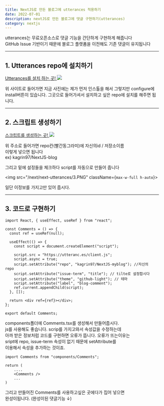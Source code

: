---
title: NextJS로 만든 블로그에 utterances 적용하기
date: 2022-07-01
description: nextJS로 만든 블로그에 댓글 구현하기(utterances)
category: nextjs
---

utterances는 무료오픈소스로 댓글 기능을 간단하게 구현하게 해줍니다  
GitHub Issue 기반이기 때문에 블로그 플랫폼을 이전해도 기존 댓글이 유지됩니다

---

<h2 className={`dark:text-white`}>1. Utterances repo에 설치하기</h2>
<a
  href="https://github.com/apps/utterances"
  id="link"
  className={`dark:text-white`}
>
  Utterances를 설치 하는 곳!
</a>
<img src="/next/next-utterances/1.PNG" className={`max-w-full h-auto`}></img>

위 사이트로 들어가면 지금 사진에는 제가 먼저 인스톨을 해서 그렇지만 configure에 install버튼이 있습니다.
그곳으로 들어가셔서 설치하고 싶은 repo에 설치를 해주면 됩니다.

---

<h2 className={`dark:text-white`}>2. 스크립트 생성하기</h2>
<a href="https://utteranc.es/" id="link" className={`dark:text-white`}>
  스크립트를 생성하는 곳!
</a>
<img src="/next/next-utterances/2.PNG" className={`max-w-full h-auto`}></img>

위 주소로 들어가면 repo칸(빨간동그라미)에 자신의id / 저장소이름  
이렇게 넣으면 됩니다  
ex) kagrin97/NextJS-blog

그리고 밑에 설정들을 체크하다 script를 자동으로 만들어 줍니다

<img src="/next/next-utterances/3.PNG" className={`max-w-full h-auto`}></img>

일단 이정보를 가지고만 있어 줍시다.

---

<h2 className={`dark:text-white`}>3. 코드로 구현하기</h2>

```js:components/Comments.tsx showLineNumbers
import React, { useEffect, useRef } from "react";

const Comments = () => {
  const ref = useRef(null);

  useEffect(() => {
    const script = document.createElement("script");

    script.src = "https://utteranc.es/client.js";
    script.async = true;
    script.setAttribute("repo", "kagrin97/NextJS-myblog"); //자신의 repo
    script.setAttribute("issue-term", "title"); // tilte로 설정합시다
    script.setAttribute("theme", "github-light"); // 테마
    script.setAttribute("label", "blog-comment");
    ref.current.appendChild(script);
  }, []);

  return <div ref={ref}></div>;
};

export default Comments;

```

components폴더에 Comments.tsx를 생성해서 만들어줍시다.  
js를 사용해도 좋습니다.
scrip를 가지고와서 속성값을 수정하는데  
아까 받은 정보처럼 코드를 구현하면 오류가 뜹니다.
오류가 뜨는이유는  
sript에 repo, issue-term 속성이 없기 때문에 setAttribute를  
이용해서 속성을 추가하는 것이죠.

```js:pages/blog/[sulg].tsx showLineNumbers
import Comments from "components/Comments";

return (
    ....
    <Comments />
    ...
)
```

그리고 만들어진 Comments를 사용하고싶은 곳에다가 집어 넣으면  
완성이됩니다. (완성이된 댓글기능 ↓)
